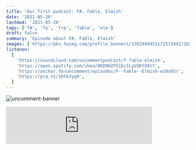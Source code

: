 ```yaml
---
title: 'Our first podcast: F#, Fable, Elmish'
date: '2021-05-20'
lastmod: '2021-05-20'
tags: ['f#', 'fp', 'frp', 'fable', 'elm']
draft: false
summary: 'Episode about F#, Fable, Elmish'
images: ['https://pbs.twimg.com/profile_banners/1392494451172515842/1620833857/1500x500']
listenon:
  [
    'https://soundcloud.com/uncommentpodcast/f-fable-elmish',
    'https://open.spotify.com/show/4KD9H2P51Ec1LyVGKtO8tY',
    'https://anchor.fm/uncomment/episodes/F--Fable--Elmish-e10o95r',
    'https://pca.st/sbtk3yg0',
  ]
---
```


![uncomment-banner](https://pbs.twimg.com/profile_banners/1392494451172515842/1620833857/1500x500)

<iframe
  src="https://anchor.fm/uncomment/embed/episodes/F--Fable--Elmish-e10o95r"
  height="102px"
  width="400px"
  frameborder="0"
  scrolling="no"
></iframe>
